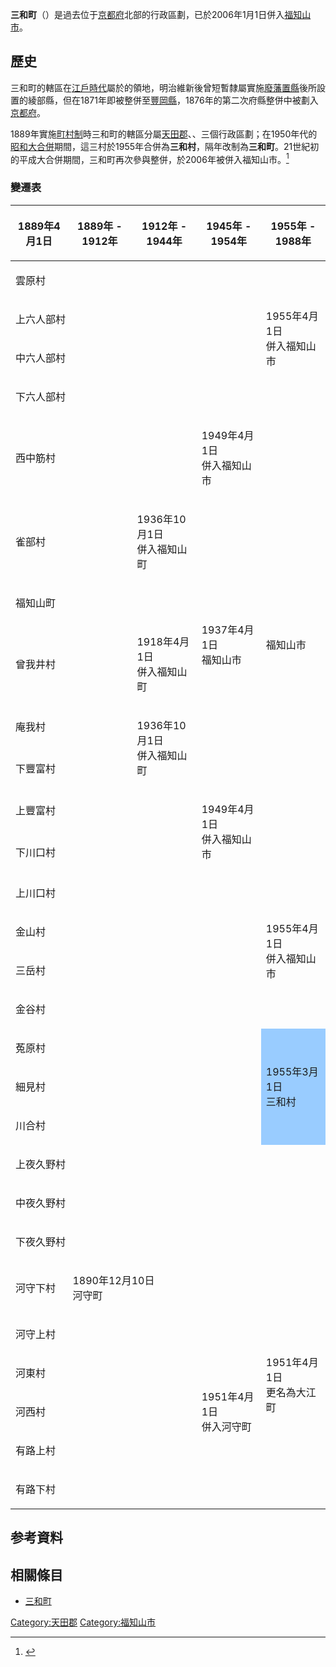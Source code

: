 {{日本町村 (廢除)
| 自治體名=三和
| 町村=町
| 町村章=
| 日文原名=三和町
| 平假名=みわちょう
| 羅馬字拼音=Miwa-chō
| 廢除時間=2006年1月1日
| 廢除理由=編入合併
| 廢除時處置=福知山市、'''三和町'''、[[夜久野町|夜久野町]]、[[大江町_(京都府)|大江町]]→福知山市
| 現在自治體=福知山市
| 都道府縣=京都府
| 支廳=
| 郡=天田郡
| 郡連結= 
| 編號=26421-1
| 面積=90.53
| 邊界未定=
| 人口=4,477
| 統計時間=2005年3月31日住基
| 自治體=[[綾部市|綾部市]]、[[福知山市|福知山市]]、[[京丹波町|京丹波町]]<br />'''[[兵庫縣|兵庫縣]]'''：[[丹波篠山市|篠山市]]、[[丹波市|丹波市]]
| 樹=
| 花=
| 其他象徵物=
| 其他象徵=
| 郵遞區號=620-1492
| 所在地=天田郡三和町字千束515
| 電話號碼=773-58-3001
| 外部連結=http://www.miwa-kyoto.jp/ 
| 經度=
| 緯度=
| 地圖=
}}
'''三和町'''（{{jpn|j=三和町|hg=みわちょう|rm=Miwa chō|f=y}}）是過去位于[[京都府|京都府]]北部的行政區劃，已於2006年1月1日併入[[福知山市|福知山市]]。

== 歷史 ==
三和町的轄區在[[江戶時代|江戶時代]]屬於{{Tsl|ja|綾部藩}}的領地，明治維新後曾短暫隸屬實施[[廢藩置縣|廢藩置縣]]後所設置的綾部縣，但在1871年即被整併至[[豐岡縣|豐岡縣]]，1876年的第二次府縣整併中被劃入[[京都府|京都府]]。

1889年實施[[町村制|町村制]]時三和町的轄區分屬[[天田郡|天田郡]]{{tsl|ja|菟原村}}、{{Tsl|ja|細見村}}、{{tsl|ja|川合村 (京都府)|川合村 (京都府)|川合村}}三個行政區劃；在1950年代的[[市町村合併|昭和大合併]]期間，這三村於1955年合併為'''三和村'''，隔年改制為'''三和町'''。21世紀初的平成大合併期間，三和町再次參與整併，於2006年被併入福知山市。<ref>{{Cite web| url=http://www.city.fukuchiyama.kyoto.jp/about/fukuchiyama/history/| title=福知山市のあゆみ| publisher=福知山市政府| accessdate=2017-06-08| language=ja| archive-url=https://web.archive.org/web/20171013065402/http://www.city.fukuchiyama.kyoto.jp/about/fukuchiyama/history/| archive-date=2017-10-13| dead-url=yes}}</ref>

=== 變遷表 ===

{| class="wikitable" style="font-size:x-small;"
! 1889年4月1日
! 1889年 - 1912年
! colspan=2 | 1912年 - 1944年
! colspan=2 | 1945年 - 1954年
! colspan=3 | 1955年 - 1988年
! 1989年 - 现在
! 现在
|-
| colspan=6 | 雲原村
| rowspan=4 | 1955年4月1日<br />併入福知山市
| rowspan=16 colspan=3 | 福知山市
| rowspan=28 | 福知山市
|-
| colspan=6 | 上六人部村
|-
| colspan=6 | 中六人部村
|-
| colspan=6 | 下六人部村
|-
| colspan=4 | 西中筋村
| 1949年4月1日<br />併入福知山市
| rowspan=8 colspan=2 | 福知山市
|-
| colspan=2 | 雀部村
| 1936年10月1日<br />併入福知山町
| rowspan=5 colspan=2 | 1937年4月1日<br />福知山市
|-
| colspan=3 | 福知山町
|-
| colspan=2 | 曾我井村
| 1918年4月1日<br />併入福知山町
|-
| colspan=2 | 庵我村
| rowspan=2 | 1936年10月1日<br />併入福知山町
|-
| colspan=2 | 下豐富村
|-
| colspan=4 | 上豐富村
| rowspan=2 | 1949年4月1日<br />併入福知山市
|-
| colspan=4 | 下川口村
|-
| colspan=6 | 上川口村
| rowspan=4 | 1955年4月1日<br />併入福知山市
|-
| colspan=6 | 金山村
|-
| colspan=6 | 三岳村
|-
| colspan=6 | 金谷村
|-
| colspan=6 | 菟原村
| rowspan=3 style="background-color:#9cf;" | 1955年3月1日<br />三和村
| rowspan=3 colspan=2 style="background-color:#6ff;" | 1956年4月1日<br />三和町
| rowspan=12 | 2006年1月1日<br />併入福知山市
|-
| colspan=6 | 細見村
|-
| colspan=6 | 川合村
|-
| colspan=8 | 上夜久野村
| rowspan=3| 1959年1月1日<br />夜久野町
|-
| colspan=7 | 中夜久野村
| rowspan=2 | 1956年9月30日<br />夜久野町
|-
| colspan=7 | 下夜久野村
|-
| 河守下村
| colspan=4 | 1890年12月10日<br />河守町
| rowspan=6 colspan=4 | 1951年4月1日<br />更名為大江町
|-
| colspan=4 | 河守上村
| rowspan=5 | 1951年4月1日<br />併入河守町
|-
| colspan=4 | 河東村
|-
| colspan=4 | 河西村
|-
| colspan=4 | 有路上村
|-
| colspan=4 | 有路下村
|}

==参考資料==
{{Reflist}}

== 相關條目 ==
* [[三和町|三和町]]

{{京都府}}
{{Authority control}}

[[Category:天田郡|Category:天田郡]]
[[Category:福知山市|Category:福知山市]]